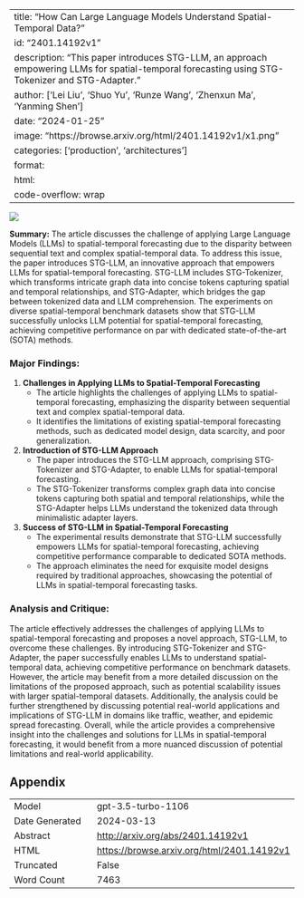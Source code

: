 
---
title: "How Can Large Language Models Understand Spatial-Temporal Data?"
id: "2401.14192v1"
description: "This paper introduces STG-LLM, an approach empowering LLMs for spatial-temporal forecasting using STG-Tokenizer and STG-Adapter."
author: ['Lei Liu', 'Shuo Yu', 'Runze Wang', 'Zhenxun Ma', 'Yanming Shen']
date: "2024-01-25"
image: "https://browse.arxiv.org/html/2401.14192v1/x1.png"
categories: ['production', 'architectures']
format:
  html:
    code-overflow: wrap
---

![](https://browse.arxiv.org/html/2401.14192v1/x1.png)

**Summary:**
The article discusses the challenge of applying Large Language Models (LLMs) to spatial-temporal forecasting due to the disparity between sequential text and complex spatial-temporal data. To address this issue, the paper introduces STG-LLM, an innovative approach that empowers LLMs for spatial-temporal forecasting. STG-LLM includes STG-Tokenizer, which transforms intricate graph data into concise tokens capturing spatial and temporal relationships, and STG-Adapter, which bridges the gap between tokenized data and LLM comprehension. The experiments on diverse spatial-temporal benchmark datasets show that STG-LLM successfully unlocks LLM potential for spatial-temporal forecasting, achieving competitive performance on par with dedicated state-of-the-art (SOTA) methods.

### Major Findings:
1. **Challenges in Applying LLMs to Spatial-Temporal Forecasting**
   - The article highlights the challenges of applying LLMs to spatial-temporal forecasting, emphasizing the disparity between sequential text and complex spatial-temporal data.
   - It identifies the limitations of existing spatial-temporal forecasting methods, such as dedicated model design, data scarcity, and poor generalization.

2. **Introduction of STG-LLM Approach**
   - The paper introduces the STG-LLM approach, comprising STG-Tokenizer and STG-Adapter, to enable LLMs for spatial-temporal forecasting.
   - The STG-Tokenizer transforms complex graph data into concise tokens capturing both spatial and temporal relationships, while the STG-Adapter helps LLMs understand the tokenized data through minimalistic adapter layers.

3. **Success of STG-LLM in Spatial-Temporal Forecasting**
   - The experimental results demonstrate that STG-LLM successfully empowers LLMs for spatial-temporal forecasting, achieving competitive performance comparable to dedicated SOTA methods.
   - The approach eliminates the need for exquisite model designs required by traditional approaches, showcasing the potential of LLMs in spatial-temporal forecasting tasks.

### Analysis and Critique:
The article effectively addresses the challenges of applying LLMs to spatial-temporal forecasting and proposes a novel approach, STG-LLM, to overcome these challenges. By introducing STG-Tokenizer and STG-Adapter, the paper successfully enables LLMs to understand spatial-temporal data, achieving competitive performance on benchmark datasets. However, the article may benefit from a more detailed discussion on the limitations of the proposed approach, such as potential scalability issues with larger spatial-temporal datasets. Additionally, the analysis could be further strengthened by discussing potential real-world applications and implications of STG-LLM in domains like traffic, weather, and epidemic spread forecasting. Overall, while the article provides a comprehensive insight into the challenges and solutions for LLMs in spatial-temporal forecasting, it would benefit from a more nuanced discussion of potential limitations and real-world applicability.

## Appendix

|          |          |
|----------|----------|
| Model     | gpt-3.5-turbo-1106       |
| Date Generated     | 2024-03-13       |
| Abstract | [http://arxiv.org/abs/2401.14192v1](http://arxiv.org/abs/2401.14192v1)        |
| HTML     | [https://browse.arxiv.org/html/2401.14192v1](https://browse.arxiv.org/html/2401.14192v1)       |
| Truncated       | False       |
| Word Count       | 7463       |